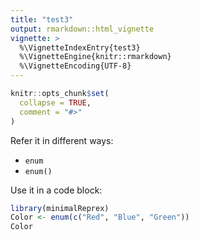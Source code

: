 ```yaml
---
title: "test3"
output: rmarkdown::html_vignette
vignette: >
  %\VignetteIndexEntry{test3}
  %\VignetteEngine{knitr::rmarkdown}
  %\VignetteEncoding{UTF-8}
---
```


```r
knitr::opts_chunk$set(
  collapse = TRUE,
  comment = "#>"
)
```

Refer it in different ways:

- `enum`
- `enum()`

Use it in a code block:

```r
library(minimalReprex)
Color <- enum(c("Red", "Blue", "Green"))
Color
```

